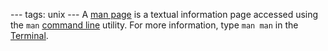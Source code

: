---
tags: unix
---
A [[man page]] is a textual information page accessed using the <tt>man</tt> [[command line]] utility. For more information, type <tt>man man</tt> in the [[Terminal]].
